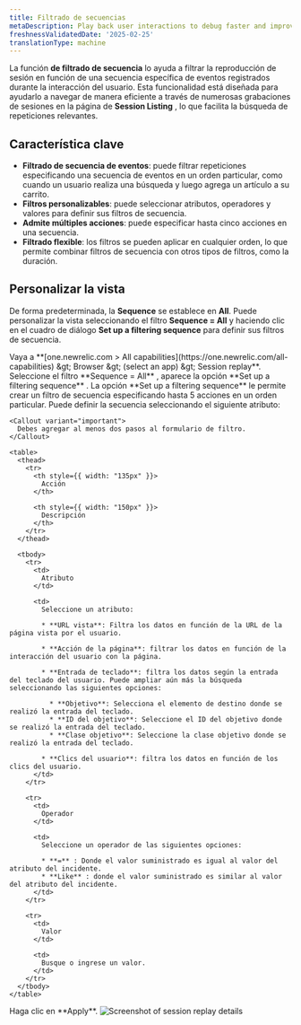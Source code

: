 ```yaml
---
title: Filtrado de secuencias
metaDescription: Play back user interactions to debug faster and improve page performance.
freshnessValidatedDate: '2025-02-25'
translationType: machine
---
```


La función **de filtrado de secuencia** lo ayuda a filtrar la reproducción de sesión en función de una secuencia específica de eventos registrados durante la interacción del usuario. Esta funcionalidad está diseñada para ayudarlo a navegar de manera eficiente a través de numerosas grabaciones de sesiones en la página de **Session Listing** , lo que facilita la búsqueda de repeticiones relevantes.

## Característica clave

* **Filtrado de secuencia de eventos**: puede filtrar repeticiones especificando una secuencia de eventos en un orden particular, como cuando un usuario realiza una búsqueda y luego agrega un artículo a su carrito.
* **Filtros personalizables**: puede seleccionar atributos, operadores y valores para definir sus filtros de secuencia.
* **Admite múltiples acciones**: puede especificar hasta cinco acciones en una secuencia.
* **Filtrado flexible**: los filtros se pueden aplicar en cualquier orden, lo que permite combinar filtros de secuencia con otros tipos de filtros, como la duración.

## Personalizar la vista

De forma predeterminada, la **Sequence** se establece en **All**. Puede personalizar la vista seleccionando el filtro **Sequence = All** y haciendo clic en el cuadro de diálogo **Set up a filtering sequence** para definir sus filtros de secuencia.

<Steps>
  <Step>
    Vaya a <DNT>**[one.newrelic.com &gt; All capabilities](https://one.newrelic.com/all-capabilities) &amp;gt; Browser &amp;gt; (select an app) &amp;gt; Session replay**</DNT>.
  </Step>

  <Step>
    Seleccione el filtro **Sequence = All** , aparece la opción **Set up a filtering sequence** .
  </Step>

  <Step>
    La opción **Set up a filtering sequence** le permite crear un filtro de secuencia especificando hasta 5 acciones en un orden particular. Puede definir la secuencia seleccionando el siguiente atributo:

    <Callout variant="important">
      Debes agregar al menos dos pasos al formulario de filtro.
    </Callout>

    <table>
      <thead>
        <tr>
          <th style={{ width: "135px" }}>
            Acción
          </th>

          <th style={{ width: "150px" }}>
            Descripción
          </th>
        </tr>
      </thead>

      <tbody>
        <tr>
          <td>
            Atributo
          </td>

          <td>
            Seleccione un atributo:

            * **URL vista**: Filtra los datos en función de la URL de la página vista por el usuario.

            * **Acción de la página**: filtrar los datos en función de la interacción del usuario con la página.

            * **Entrada de teclado**: filtra los datos según la entrada del teclado del usuario. Puede ampliar aún más la búsqueda seleccionando las siguientes opciones:

              * **Objetivo**: Selecciona el elemento de destino donde se realizó la entrada del teclado.
              * **ID del objetivo**: Seleccione el ID del objetivo donde se realizó la entrada del teclado.
              * **Clase objetivo**: Seleccione la clase objetivo donde se realizó la entrada del teclado.

            * **Clics del usuario**: filtra los datos en función de los clics del usuario.
          </td>
        </tr>

        <tr>
          <td>
            Operador
          </td>

          <td>
            Seleccione un operador de las siguientes opciones:

            * **=** : Donde el valor suministrado es igual al valor del atributo del incidente.
            * **Like** : donde el valor suministrado es similar al valor del atributo del incidente.
          </td>
        </tr>

        <tr>
          <td>
            Valor
          </td>

          <td>
            Busque o ingrese un valor.
          </td>
        </tr>
      </tbody>
    </table>
  </Step>

  <Step>
    Haga clic en **Apply**.
  </Step>
</Steps>

<img title="Session replay details" alt="Screenshot of session replay details" src="/images/edit-sequence-filter.webp" />